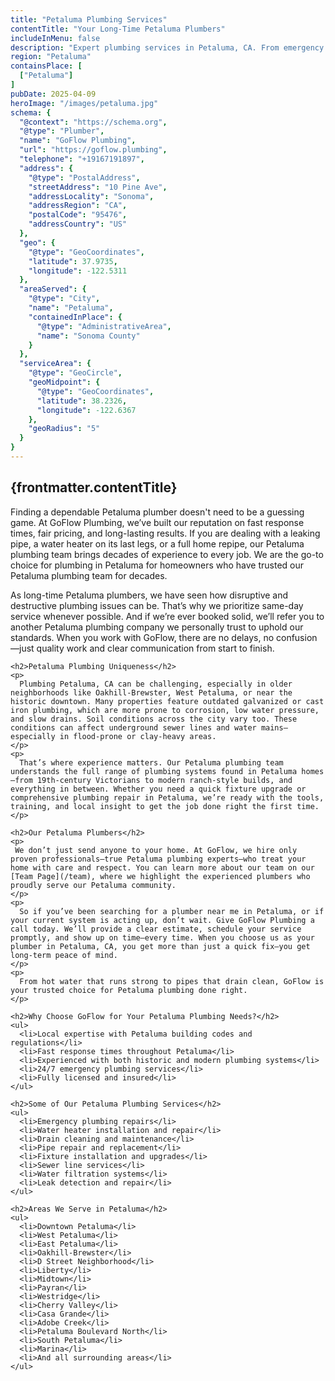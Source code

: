 ```yaml
---
title: "Petaluma Plumbing Services"
contentTitle: "Your Long-Time Petaluma Plumbers"
includeInMenu: false
description: "Expert plumbing services in Petaluma, CA. From emergency repairs to water heater installations, GoFlow provides reliable, professional plumbing solutions for Petaluma homes and businesses."
region: "Petaluma"
containsPlace: [
  ["Petaluma"]
]
pubDate: 2025-04-09
heroImage: "/images/petaluma.jpg"
schema: {
  "@context": "https://schema.org",
  "@type": "Plumber",
  "name": "GoFlow Plumbing",
  "url": "https://goflow.plumbing",
  "telephone": "+19167191897",
  "address": {
    "@type": "PostalAddress",
    "streetAddress": "10 Pine Ave",
    "addressLocality": "Sonoma",
    "addressRegion": "CA",
    "postalCode": "95476",
    "addressCountry": "US"
  },
  "geo": {
    "@type": "GeoCoordinates",
    "latitude": 37.9735,
    "longitude": -122.5311
  },
  "areaServed": {
    "@type": "City",
    "name": "Petaluma",
    "containedInPlace": {
      "@type": "AdministrativeArea",
      "name": "Sonoma County"
    }
  },
  "serviceArea": {
    "@type": "GeoCircle",
    "geoMidpoint": {
      "@type": "GeoCoordinates",
      "latitude": 38.2326,
      "longitude": -122.6367
    },
    "geoRadius": "5"
  }
}
---
```


<article itemScope itemType="https://schema.org/Service">
  <div itemScope itemType="https://schema.org/Place">
    <meta itemprop="name" content="Petaluma" />
    <meta itemprop="addressLocality" content="Petaluma" />
    <meta itemprop="addressRegion" content="CA" />
    <meta itemprop="postalCode" content="94901" />
    <meta itemprop="addressCountry" content="US" />
  </div>

  <div itemprop="makesOffer" itemscope itemtype="https://schema.org/Offer">
    <h1 itemprop="name">{frontmatter.contentTitle}</h1>
  </div>

  <div itemprop="description">
    <p>
      Finding a dependable Petaluma plumber doesn't need to be a guessing game. At GoFlow Plumbing, we’ve built our reputation on fast response times, fair pricing, and long-lasting results. If you are dealing with a leaking pipe, a water heater on its last legs, or a full home repipe, our Petaluma plumbing team brings decades of experience to every job. We are the go-to choice for plumbing in Petaluma for homeowners who have trusted our Petaluma plumbing team for decades.
    </p>
    <p>
      As long-time Petaluma plumbers, we have seen how disruptive and destructive plumbing issues can be. That’s why we prioritize same-day service whenever possible. And if we’re ever booked solid, we’ll refer you to another Petaluma plumbing company we personally trust to uphold our standards. When you work with GoFlow, there are no delays, no confusion—just quality work and clear communication from start to finish.
    </p>

    <h2>Petaluma Plumbing Uniqueness</h2>
    <p>
      Plumbing Petaluma, CA can be challenging, especially in older neighborhoods like Oakhill-Brewster, West Petaluma, or near the historic downtown. Many properties feature outdated galvanized or cast iron plumbing, which are more prone to corrosion, low water pressure, and slow drains. Soil conditions across the city vary too. These conditions can affect underground sewer lines and water mains—especially in flood-prone or clay-heavy areas.
    </p>
    <p>
      That’s where experience matters. Our Petaluma plumbing team understands the full range of plumbing systems found in Petaluma homes—from 19th-century Victorians to modern ranch-style builds, and everything in between. Whether you need a quick fixture upgrade or comprehensive plumbing repair in Petaluma, we’re ready with the tools, training, and local insight to get the job done right the first time.
    </p>

    <h2>Our Petaluma Plumbers</h2>
    <p>
     We don’t just send anyone to your home. At GoFlow, we hire only proven professionals—true Petaluma plumbing experts—who treat your home with care and respect. You can learn more about our team on our [Team Page](/team), where we highlight the experienced plumbers who proudly serve our Petaluma community.
    </p>
    <p>
      So if you’ve been searching for a plumber near me in Petaluma, or if your current system is acting up, don’t wait. Give GoFlow Plumbing a call today. We’ll provide a clear estimate, schedule your service promptly, and show up on time—every time. When you choose us as your plumber in Petaluma, CA, you get more than just a quick fix—you get long-term peace of mind.
    </p>
    <p>
      From hot water that runs strong to pipes that drain clean, GoFlow is your trusted choice for Petaluma plumbing done right.
    </p>

    <h2>Why Choose GoFlow for Your Petaluma Plumbing Needs?</h2>
    <ul>
      <li>Local expertise with Petaluma building codes and regulations</li>
      <li>Fast response times throughout Petaluma</li>
      <li>Experienced with both historic and modern plumbing systems</li>
      <li>24/7 emergency plumbing services</li>
      <li>Fully licensed and insured</li>
    </ul>

    <h2>Some of Our Petaluma Plumbing Services</h2>
    <ul>
      <li>Emergency plumbing repairs</li>
      <li>Water heater installation and repair</li>
      <li>Drain cleaning and maintenance</li>
      <li>Pipe repair and replacement</li>
      <li>Fixture installation and upgrades</li>
      <li>Sewer line services</li>
      <li>Water filtration systems</li>
      <li>Leak detection and repair</li>
    </ul>

    <h2>Areas We Serve in Petaluma</h2>
    <ul>
      <li>Downtown Petaluma</li>
      <li>West Petaluma</li>
      <li>East Petaluma</li>
      <li>Oakhill-Brewster</li>
      <li>D Street Neighborhood</li>
      <li>Liberty</li>
      <li>Midtown</li>
      <li>Payran</li>
      <li>Westridge</li>
      <li>Cherry Valley</li>
      <li>Casa Grande</li>
      <li>Adobe Creek</li>
      <li>Petaluma Boulevard North</li>
      <li>South Petaluma</li>
      <li>Marina</li>
      <li>And all surrounding areas</li>
    </ul>
  </div>
</article>
